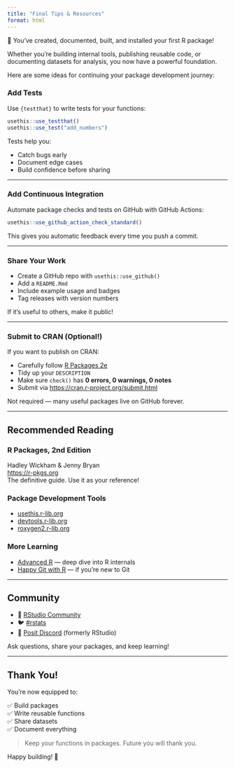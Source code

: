 ```yaml
---
title: "Final Tips & Resources"
format: html
---
```


🎉 You've created, documented, built, and installed your first R package!

Whether you're building internal tools, publishing reusable code, or documenting datasets for analysis, you now have a powerful foundation.

Here are some ideas for continuing your package development journey:

### Add Tests

Use `{testthat}` to write tests for your functions:

```r
usethis::use_testthat()
usethis::use_test("add_numbers")
```

Tests help you:

- Catch bugs early
- Document edge cases
- Build confidence before sharing

---

### Add Continuous Integration

Automate package checks and tests on GitHub with GitHub Actions:

```r
usethis::use_github_action_check_standard()
```

This gives you automatic feedback every time you push a commit.

---

### Share Your Work

- Create a GitHub repo with `usethis::use_github()`
- Add a `README.Rmd`
- Include example usage and badges
- Tag releases with version numbers

If it’s useful to others, make it public!

---

### Submit to CRAN (Optional!)

If you want to publish on CRAN:

- Carefully follow [R Packages 2e](https://r-pkgs.org/release.html)
- Tidy up your `DESCRIPTION`
- Make sure `check()` has **0 errors, 0 warnings, 0 notes**
- Submit via [https://cran.r-project.org/submit.html](https://cran.r-project.org/submit.html)

Not required — many useful packages live on GitHub forever.

---

## Recommended Reading

### R Packages, 2nd Edition  
Hadley Wickham & Jenny Bryan  
<https://r-pkgs.org>  
The definitive guide. Use it as your reference!

### Package Development Tools  
- [usethis.r-lib.org](https://usethis.r-lib.org)  
- [devtools.r-lib.org](https://devtools.r-lib.org)  
- [roxygen2.r-lib.org](https://roxygen2.r-lib.org)

### More Learning  
- [Advanced R](https://adv-r.hadley.nz) — deep dive into R internals  
- [Happy Git with R](https://happygitwithr.com) — if you’re new to Git

---

## Community

- 📣 [RStudio Community](https://community.rstudio.com)
- 🐦 [#rstats](https://twitter.com/hashtag/rstats)
- 💬 [Posit Discord](https://posit.co/chat) (formerly RStudio)

Ask questions, share your packages, and keep learning!

---

## Thank You!

You're now equipped to:

✅ Build packages  
✅ Write reusable functions  
✅ Share datasets  
✅ Document everything

> Keep your functions in packages. Future you will thank you.

Happy building! 🧱


